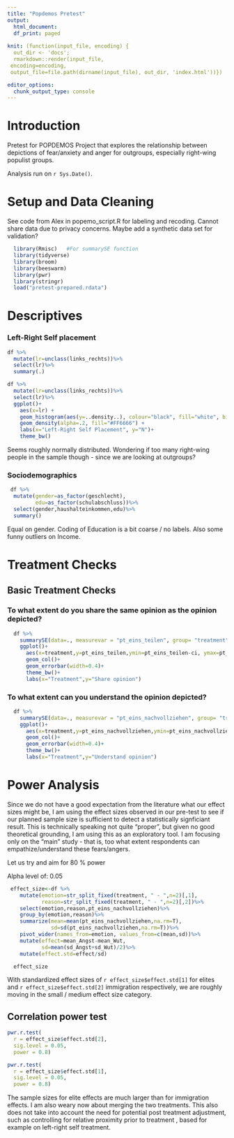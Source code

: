 ```yaml
---
title: "Popdemos Pretest"
output:
  html_document:
  df_print: paged
  
knit: (function(input_file, encoding) {
  out_dir <- 'docs';
  rmarkdown::render(input_file,
 encoding=encoding,
 output_file=file.path(dirname(input_file), out_dir, 'index.html'))})

editor_options: 
  chunk_output_type: console
---
```

# Introduction
Pretest for POPDEMOS Project that explores the relationship between depictions of fear/anxiety and anger for outgroups, especially right-wing populist groups. 

Analysis run on `r Sys.Date()`. 

# Setup and Data Cleaning 

See code from Alex in popemo_script.R for labeling and recoding. Cannot share data due to privacy concerns. Maybe add a synthetic data set for validation? 

```r
  library(Rmisc)   #For summarySE function 
  library(tidyverse) 
  library(broom)
  library(beeswarm)
  library(pwr)
  library(stringr)
  load("pretest-prepared.rdata")
```

# Descriptives 

### Left-Right Self placement
```r
df %>%
  mutate(lr=unclass(links_rechts))%>%
  select(lr)%>%
  summary(.)
```

```r
df %>% 
  mutate(lr=unclass(links_rechts))%>%
  select(lr)%>%
  ggplot()+
    aes(x=lr) + 
    geom_histogram(aes(y=..density..), colour="black", fill="white", bins=10)+
    geom_density(alpha=.2, fill="#FF6666") +
    labs(x="Left-Right Self Placement", y="N")+
    theme_bw()
```

Seems roughly normally distributed. Wondering if too many right-wing people in the sample though - since we are looking at outgroups?

### Sociodemographics
```r
 df %>%
  mutate(gender=as_factor(geschlecht),
         edu=as_factor(schulabschluss))%>%
  select(gender,haushalteinkommen,edu)%>%
  summary()
```

Equal on gender. Coding of Education is a bit coarse / no labels. Also some funny outliers on Income. 

  


# Treatment Checks

## Basic Treatment Checks

### To what extent do you share the same opinion as the opinion depicted? 
```r
  df %>%
    summarySE(data=., measurevar = "pt_eins_teilen", group= "treatment", na.rm=T)%>%
    ggplot()+
      aes(x=treatment,y=pt_eins_teilen,ymin=pt_eins_teilen-ci, ymax=pt_eins_teilen+ci)+
      geom_col()+
      geom_errorbar(width=0.4)+
      theme_bw()+
      labs(x="Treatment",y="Share opinion")
```


### To what extent can you understand the opinion depicted? 
```r
  df %>%
    summarySE(data=., measurevar = "pt_eins_nachvollziehen", group= "treatment", na.rm=T)%>%
    ggplot()+
      aes(x=treatment,y=pt_eins_nachvollziehen,ymin=pt_eins_nachvollziehen-ci, ymax=pt_eins_nachvollziehen+ci)+
      geom_col()+
      geom_errorbar(width=0.4)+
      theme_bw()+
      labs(x="Treatment",y="Understand opinion")
```





# Power Analysis

Since we do not have a good expectation from the literature what our effect sizes might be, I am using the effect sizes observed in our pre-test to see if our planned sample size is sufficient to detect a statistically signficiant result. This is technically speaking not quite "proper", but given no good theoretical grounding, I am using this as an exploratory tool. I am focusing only on the "main" study - that is, too what extent respondents can empathize/understand these fears/angers. 

Let us try and aim for 80 % power

Alpha level of: 0.05

```r
 effect_size<-df %>%
    mutate(emotion=str_split_fixed(treatment, " - ",n=2)[,1],
           reason=str_split_fixed(treatment, " - ",n=2)[,2])%>%
    select(emotion,reason,pt_eins_nachvollziehen)%>%
    group_by(emotion,reason)%>%
    summarize(mean=mean(pt_eins_nachvollziehen,na.rm=T),
              sd=sd(pt_eins_nachvollziehen,na.rm=T))%>%
    pivot_wider(names_from=emotion, values_from=c(mean,sd))%>%
    mutate(effect=mean_Angst-mean_Wut,
           sd=mean(sd_Angst+sd_Wut)/2)%>%
    mutate(effect.std=effect/sd)

  effect_size
```

With standardized effect sizes of ``r effect_size$effect.std[1]`` for elites and ``r effect_size$effect.std[2]`` immigration respectively, we are roughly moving in the small / medium effect size category. 

## Correlation power test
```r

pwr.r.test(
  r = effect_size$effect.std[2],
  sig.level = 0.05,
  power = 0.8)
```

```r

pwr.r.test(
  r = effect_size$effect.std[1],
  sig.level = 0.05,
  power = 0.8)
```

The sample sizes for elite effects are much larger than for immigration effects. I am also weary now about merging the two treatments. This also does not take into account the need for potential post treatment adjustment, such as controlling for relative proximity prior to treatment , based for example on left-right self treatment. 



